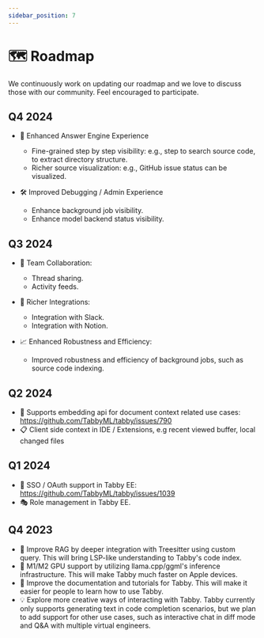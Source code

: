 ```yaml
---
sidebar_position: 7
---
```



# 🗺️ Roadmap

We continuously work on updating our roadmap and we love to discuss those with our community. Feel encouraged to participate.

## Q4 2024

* 🚀 Enhanced Answer Engine Experience
  - Fine-grained step by step visibility: e.g., step to search source code, to extract directory structure.
  - Richer source visualization: e.g., GitHub issue status can be visualized.

* 🛠️ Improved Debugging / Admin Experience
  - Enhance background job visibility.
  - Enhance model backend status visibility.

<Collapse title="Archived">

## Q3 2024

* 👥 Team Collaboration:
  - Thread sharing.
  - Activity feeds.

* 🧩 Richer Integrations:
  - Integration with Slack.
  - Integration with Notion.

* 📈 Enhanced Robustness and Efficiency:
  - Improved robustness and efficiency of background jobs, such as source code indexing.

## Q2 2024

* 🎊 Supports embedding api for document context related use cases: https://github.com/TabbyML/tabby/issues/790
* 📋 Client side context in IDE / Extensions, e.g recent viewed buffer, local changed files

## Q1 2024

* 🔐 SSO / OAuth support in Tabby EE: https://github.com/TabbyML/tabby/issues/1039
* 🎭 Role management in Tabby EE.

## Q4 2023
* 🔧 Improve RAG by deeper integration with Treesitter using custom query. This will bring LSP-like understanding to Tabby's code index.
* 🎁 M1/M2 GPU support by utilizing llama.cpp/ggml's inference infrastructure. This will make Tabby much faster on Apple devices.
* 📘 Improve the documentation and tutorials for Tabby. This will make it easier for people to learn how to use Tabby.
* 💡 Explore more creative ways of interacting with Tabby. Tabby currently only supports generating text in code completion scenarios, but we plan to add support for other use cases, such as interactive chat in diff mode and Q&A with multiple virtual engineers.

</Collapse>
